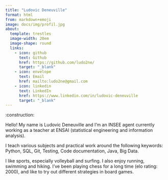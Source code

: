 ```yaml
---
title: "Ludovic Deneuville"
format: html
from: markdown+emoji
image: docs/img/profil.jpg
about:
  template: trestles
  image-width: 20em
  image-shape: round
  links:
    - icon: github
      text: Github
      href: https://github.com/ludo2ne/      
      target: "_blank"
    - icon: envelope
      text: Email
      href: mailto:ludo2ne@gmail.com
    - icon: linkedin
      text: LinkedIn
      href: https://www.linkedin.com/in/ludovic-deneuville
      target: "_blank"
---
```


:construction:

Hello! My name is Ludovic Deneuville and I'm an INSEE agent currently working as a teacher at ENSAI (statistical engineering and information analysis).

I teach various subjects and practical work around the following keywords: Python, SQL, Git, Testing, Code documentation, Java, Big Data.

I like sports, especially volleyball and surfing. I also enjoy running, swimming and hiking. I've been playing chess for a long time (elo rating: 2000), and like to try out different strategies in board games.
